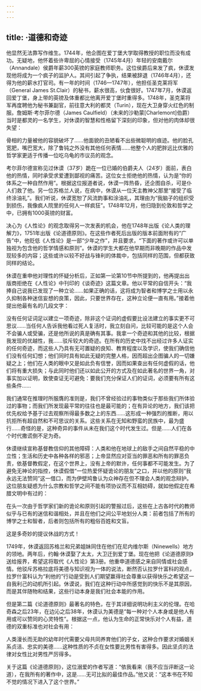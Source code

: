 ```yaml
---
---
---
```

title: ·道德和奇迹
---




他显然无法靠写作维生。1744年，他企图在爱丁堡大学取得教授的职位而没有成功。无疑地，他怀着些许卑屈的心情接受（1745年4月）年轻的安南戴尔（Annandale）侯爵年薪300英镑的家庭教师职务。这位侯爵后来发了疯，休谟发现他将成为一个疯子的监护人。其间引起了争执，结果被辞退（1746年4月），还得为他的薪水打官司。有一年的时间（1746—1747年），他担任圣克莱将军（General James St.Clair）的秘书，薪水很高，伙食很好。1747年7月，休谟返回爱丁堡，身上带的英镑及体重都比他离开爱丁堡时重得多。1748年，圣克莱将军再度聘他为秘书兼副官，前往意大利的都灵（Turin），现在大卫身穿火红色的制服。詹姆斯·考尔菲尔德（James Caulfield）（未来的沙勒蒙[Charlemont]伯爵）当时是都灵的一名学生，对休谟的智慧和性格留下深刻的印象，但对他的肉体却很失望：

骨相的力量被他的容貌破坏了……他面貌的丑陋看不出些微聪明的痕迹。他的脸孔宽肥，嘴巴宽大，除了鲁钝之外没有其他任何表情……他整个人的肥胖远比优雅的哲学家更适于传播一位吃乌龟的市议员的观念。



考尔菲尔德宣称见过休谟（37岁）跪在一位已婚的伯爵夫人（24岁）面前，表白他的热情，同时承受求爱遭到鄙视的痛苦。这位女士拒绝他的热情，认为是“你的体系之一种自然作用”。根据这位报道者说，休谟一阵热昏，还企图自杀，可是仆人们救了他。另一位苏格兰人说，在病中，休谟从一位天主教神父那里“接受了临终涂油礼”。我们听说，休谟宽恕了风流韵事和涂油礼，其理由为“我脑子的组织受到损伤，我像疯人院里的任何人一样疯狂”。1748年12月，他归隐到伦敦和哲学之中，已拥有1000英镑的财富。

决心为《人性论》的观念取得另一次发表的机会，他在1748年出版《论人类的理解力》，1751年出版《论道德原则》。在这些作者死后出版的版本前面附有的“广告”中，他贬低《人性论》是一部“少年之作”，并且要求，“下面的著作或许可以单独视为包含他的哲学情感和原则”。休谟的学生大都在他早期而非晚期的作品中发现较多的内容；这些或许以较不好战与锋利的体裁中，包括同样的范围，但都获致同样的结论。

休谟在重申他对理性的怀疑分析后，正如第一论第10节中所提到的，他再提出出版商拒绝在《人性论》中刊印的《谈奇迹》这篇文章。他以平常的自信开头：“我捧自己说我已发现了一种立论……如果正确的话，这将成为智者和博学之士用以永久抑制各种迷信妄想的良策，因此，只要世界存在，这种立论便一直有用。”接着他提出他最有名的几段文字：

没有任何证词足以建立一项奇迹，除非这个证词的虚假要比设法建立的事实更不可思议……当任何人告诉我他看过死人复活时，我立刻自问，比较可能的是这个人会不会骗人或受骗，还是他所说的真是确有其事。我拿一个奇迹和其他的比较，根据我发现的优越性，我……驳斥较大的奇迹。在所有的历史中找不出经过许多人证实的任何奇迹，而这些人乃具有无可置疑的良知、教育程度以及学识，使我们确信他们没有任何幻想；他们同时具有如此无疑的完整人格，因而超出企图骗人的一切嫌疑之上；他们在人类的眼中又是如此负有信誉，因而如果查出有任何虚假的话，他们将有重大损失；与此同时他们还以如此公开的方式及在如此著名的世界一角，对事实加以证明，致使查证无可避免：要我们充分保证人们的证词，必须要有所有这些条件……

我们通常在推理时所服膺的准则是，我们不曾经验过的事物类似于那些我们所体验过的事物；而我们所发现最平常的往往也是最可能的；在有异论的地方，我们该把优先权给予基于过去观察所得最多数之上的东西……这形成一种强烈的推断，用以抗拒所有超自然和不可思议的关系。这些关系在无知和野蛮的民族中，最为盛行……奇怪的是，这种奇异的事件从未在我们这个时代发生过。但是……人们在各个时代撒谎倒不足为奇。



休谟继续宣称基督教信仰的其他障碍：人类和他在地球上的敌手之间自然平稳的中立性；生活和历史中各种各样的邪恶；上帝显然应对亚当的罪恶和所有的罪恶负责，依基督教假定，在这个世界上，没有上帝的默许，任何事都不可能发生。为了避免无神论的指控，休谟假借“一位热爱怀疑诡论的朋友”之口，并以他的原则“我永远无法赞同”这一借口，而为伊壁鸠鲁认为众神存在但不理会人类的观念辩护。这位朋友疑惑为什么宗教和哲学之间不能有项协议而不互相妨碍，就如他假定在希腊文明中有过的：

在头一次由于哲学家们新的诡论和原则引起的警报过后，这些在上古各时代的教师似乎与已有的迷信和谐相处，并且在他们之间公平地划分人类：前者包括了所有的博学之士和智者，后者则包括所有的粗俗百姓和文盲。



这是多奇妙的提议休战的方式！

1749年，休谟返回苏格兰和兄弟姐妹同住在他们在尼内维尔斯（Ninewells）地方的领地。两年后，约翰·休谟娶了太太，大卫迁到爱丁堡。现在他把《论道德原则》送给报界，希望这将取代《人性论》第3册。他重申道德感之来自同情或社会感情。他驳斥苏格拉底将美德与知识视为一体的说法，断然否认拉罗什富科的观点，拉罗什富科认为“利他的”行动是受到人们期望赢得社会尊重以获得快乐之希望这一自我利己的动机所引起。休谟说，我们在这种行动中所感觉到的快乐不是其原因，而是其伴随物和结果，这些行动本身是我们社会本能的作用。

但是第二篇《论道德原则》最著名的特色，在于其详细说明功利主义的伦理。在哈奇森之后23年，在边沁之后38年，休谟认为美德是“每一种对个人本身或是他人有用或可以赞同的心灵特性”。根据这一点，他认为生命的正常快乐对个人有益，道德的双重标准也对社会有用：

人类漫长而无助的幼年时代需要父母共同养育他们的子女，这种合作要求对婚姻关系贞洁、忠实的美德……这种性质的不贞在女性要比男性有害得多。因此坚贞的法律对女性比对男性严厉得多。



关于这篇《论道德原则》，这位溺爱的作者写道：“依我看来（我不应当评断这一论道），在我所有的著作中，这是……无可比拟的最佳作品。”他又说：“这本书在不知不觉的情况下进入了这个世界。”